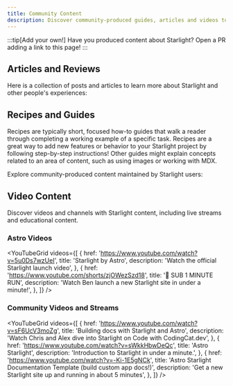```yaml
---
title: Community Content
description: Discover community-produced guides, articles and videos to help you learn and build with Starlight!
---
```


:::tip[Add your own!]
Have you produced content about Starlight?
Open a PR adding a link to this page!
:::


## Articles and Reviews

Here is a collection of posts and articles to learn more about Starlight and other people's experiences:

<CardGrid>
	<LinkCard
		href="https://devm.io/open-source/starlight-astro"
		title="Static Site Generation with Starlight"
		description="“No idea is too big or too small when designing components” — an interview with Chris Swithinbank, Starlight Lead"
	/>
	<LinkCard
		href="https://frontendatscale.com/blog/hybrid-frontend-architecture/"
		title="Hybrid Frontend Architecture with Astro and Starlight"
		description="Maxi Ferreira and Ben Holmes build a docs site with Starlight, TinaCMS, and an interactive API Playground with authentication."
	/>
	<LinkCard
		href="https://www.olets.dev/posts/comparing-docs-site-builders-vuepress-vs-starlight/"
		title="Comparing docs site builders: VuePress vs Starlight"
		description="How do these two frameworks measure up?"
	/>
</CardGrid>

## Recipes and Guides

Recipes are typically short, focused how-to guides that walk a reader through completing a working example of a specific task. Recipes are a great way to add new features or behavior to your Starlight project by following step-by-step instructions! Other guides might explain concepts related to an area of content, such as using images or working with MDX.

Explore community-produced content maintained by Starlight users:

<CardGrid>
	<LinkCard
		href="https://www.webpro.nl/scraps/versioned-docs-with-starlight-and-vercel"
		title="Versioned documentation with Starlight & Vercel"
		description="A guide to implementing separate versions of documentation for each major version of a project"
	/>
	<LinkCard
		href="https://hideoo.dev/notes/starlight-heading-links"
		title="Add links to Starlight headings"
		description="A guide to using a rehype plugin to share links to specific sections of your documentation"
	/>
	<LinkCard
		href="https://blog.otterlord.dev/posts/starlight-sponsors/"
		title="Add sponsors to your Starlight site"
		description="A guide to implement a custom sponsors component in your documentation sidebar"
	/>
	<LinkCard
		href="https://hideoo.dev/notes/starlight-og-images"
		title="Add Open Graph images to Starlight"
		description="A guide to generating social images and the corresponding meta tags for your pages"
	/>
	<LinkCard
		href="https://hideoo.dev/notes/starlight-third-party-icon-sets"
		title="Use third-party icon sets in Starlight"
		description="A guide to using unplugin-icons to expand the selection of available icons for Starlight"
	/>
	<LinkCard
		href="https://hideoo.dev/notes/starlight-custom-html-head"
		title="Edit the HTML head of Starlight pages"
		description="Learn how to add common head content such as web analytics, fonts, and scripts"
	/>
	<LinkCard
		href="https://dev.to/mrrobot/publishing-documentation-with-astro-starlight-691"
		title="Publishing Documentation with Astro Starlight"
		description="Getting started with Starlight documentation"
	/>
<LinkCard
		href="https://hideoo.dev/notes/starlight-third-party-icon-sets"
		title="Enable View Transitions"
		description="Leverage the <span style='filter: grayscale(100%)'>👜 bag of tricks ✨</span> for that SPA-like look and feel along with cool view transitions"
	/>
</CardGrid>

## Video Content

Discover videos and channels with Starlight content, including live streams and educational content.


### Astro Videos

<YouTubeGrid
	videos={[
		{
			href: 'https://www.youtube.com/watch?v=5u0Ds7wzUeI',
			title: 'Starlight by Astro',
			description: 'Watch the official Starlight launch video',
		},
		{
			href: 'https://www.youtube.com/shorts/zjOWezSzd18',
			title: '🌟 SUB 1 MINUTE RUN',
			description: 'Watch Ben launch a new Starlight site in under a minute!',
		},
	]}
/>

### Community Videos and Streams

<YouTubeGrid
	videos={[
		{
			href: 'https://www.youtube.com/watch?v=sF6UcV3moZg',
			title: 'Building docs with Starlight and Astro',
			description:
				'Watch Chris and Alex dive into Starlight on Code with CodingCat.dev',
		},
		{
			href: 'https://www.youtube.com/watch?v=sWkkHbwDeQc',
			title: 'Astro Starlight',
			description: 'Introduction to Starlight in under a minute.',
		},
		{
			href: 'https://www.youtube.com/watch?v=-Ki-1E5gNCk',
			title: 'Astro Starlight Documentation Template (build custom app docs!)',
			description: 'Get a new Starlight site up and running in about 5 minutes',
		},
	]}
/>
